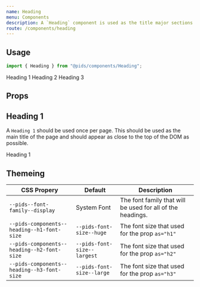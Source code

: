 ```yaml
---
name: Heading
menu: Components
description: A `Heading` component is used as the title major sections of your pages or application. It is also used to give hierarchy of a section in the context of the page.
route: /components/heading
---
```



## Usage

```ts
import { Heading } from "@pids/components/Heading";
```

<Playground>
  <Heading as="h1">Heading 1</Heading>
  <Heading as="h2">Heading 2</Heading>
  <Heading as="h3">Heading 3</Heading>
</Playground>

## Props

<Props of={Heading} />

## Heading 1

A `Heading 1` should be used once per page. This should be used as the main title of the page and should appear as close to the top of the DOM as possible.

<Playground>
  <Heading as="h1">Heading 1</Heading>
</Playground>

## Themeing

| CSS Propery                                | Default                     | Description                                                |
| ------------------------------------------ | --------------------------- | ---------------------------------------------------------- |
| `--pids--font-family--display`             | System Font                 | The font family that will be used for all of the headings. |
| `--pids-components--heading--h1-font-size` | `--pids-font-size--huge`    | The font size that used for the prop `as="h1"`             |
| `--pids-components--heading--h2-font-size` | `--pids-font-size--largest` | The font size that used for the prop `as="h2"`             |
| `--pids-components--heading--h3-font-size` | `--pids-font-size--large`   | The font size that used for the prop `as="h3"`             |
